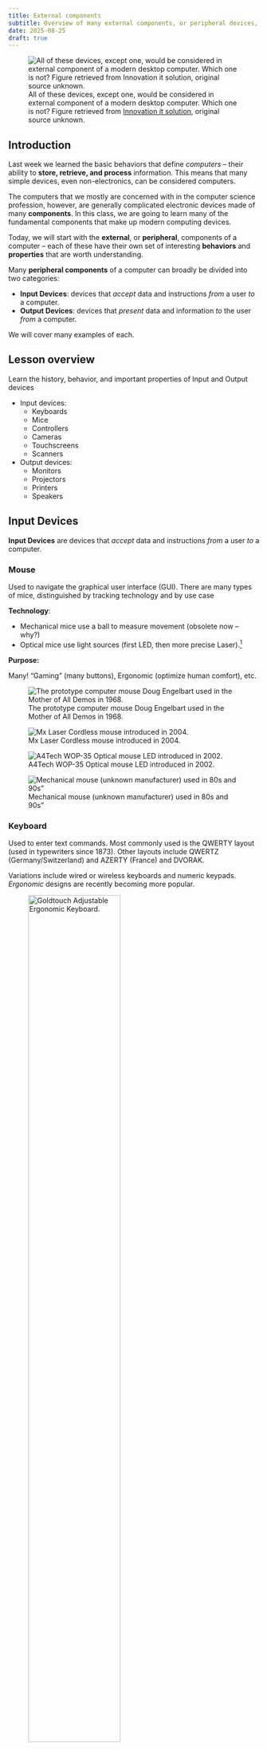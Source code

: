 ```yaml
---
title: External components
subtitle: Overview of many external components, or peripheral devices, used by and for computers. Input devices, Output devices, and connectors
date: 2025-08-25
draft: true
---
```


![All of these devices, except one, would be considered in external component of a modern desktop computer. Which one is not? Figure retrieved from [Innovation it solution][main-image], original source unknown.](_assets/external-components-main.jpg)

[main-image]: https://www.facebook.com/photo.php?fbid=677864037674852&set=pb.100063537865543.-2207520000&type=3

## Introduction

Last week we learned the basic behaviors that define *computers* -- their ability to **store, retrieve, and process** information. This means that many simple devices, even non-electronics, can be considered computers.

The computers that we mostly are concerned with in the computer science profession, however, are generally complicated electronic devices made of many **components**. In this class, we are going to learn many of the fundamental components that make up modern computing devices.

Today, we will start with the **external**, or **peripheral**, components of a computer -- each of these have their own set of interesting **behaviors** and **properties** that are worth understanding.

Many **peripheral components** of a computer can broadly be divided into two categories:

- **Input Devices**: devices that *accept* data and instructions *from* a user *to* a computer.
- **Output Devices**: devices that *present* data and information *to* the user *from* a computer.

We will cover many examples of each.

## Lesson overview

Learn the history, behavior, and important properties of Input and Output devices

* Input devices:
  * Keyboards
  * Mice
  * Controllers
  * Cameras
  * Touchscreens
  * Scanners
* Output devices:
  * Monitors
  * Projectors
  * Printers
  * Speakers

## Input Devices

**Input Devices** are devices that *accept* data and instructions *from* a user *to* a computer.

### Mouse

Used to navigate the graphical user interface (GUI). There are many types of mice, distinguished by tracking technology and by use case

__Technology__:

- Mechanical mice use a ball to measure movement (obsolete now -- why?)
- Optical mice use light sources (first LED, then more precise Laser).[^1]

[^1]: Good notes on history and explanation of how/why they work “Optical mice use image sensors to image naturally occurring texture [on the surface they are placed]…. These surfaces, when lit at a grazing angle by a light emitting diode, cast distinct shadows that resemble a hilly terrain lit at sunset. Images of these surfaces are captured in continuous succession and compared with each other to determine how far the mouse has moved.” https://en.wikipedia.org/wiki/Computer_mouse https://en.wikipedia.org/wiki/Optical_mouse

__Purpose:__

Many! “Gaming” (many buttons), Ergonomic (optimize human comfort), etc.

::: {layout-ncol=2 layout-valign="bottom"}

![ The prototype computer mouse Doug Engelbart used in the Mother of All Demos in 1968.](_assets/external-components16.png){fig-alt="1968 Mouse Prototype"}

![Mx Laser Cordless mouse introduced in 2004.](_assets/external-components17.png){fig-alt="2004 Mx 1000 Laser mouse"}

![A4Tech WOP-35 Optical mouse LED introduced in 2002.](_assets/external-components18.png){fig-alt="2002 A4Tech WOP-35 Optical mouse"}

![Mechanical mouse (unknown manufacturer) used in 80s and 90s"](_assets/external-components19.png){fig-alt="1990s Mechanical mouse"}

:::

### Keyboard

Used to enter text commands. Most commonly used is the QWERTY layout (used in typewriters since 1873). Other layouts include QWERTZ (Germany/Switzerland) and AZERTY (France) and DVORAK.

Variations include wired or wireless keyboards and numeric keypads. *Ergonomic* designs are recently becoming more popular.

![Goldtouch Adjustable Ergonomic Keyboard.](_assets/external-components20.jpg){width=66% fig-align="left" fig-alt="Goldtouch Adjustable Ergonomic Keyboard"}

![Microsoft Natural Ergonomic Keyboard 4000.](_assets/external-components21.png){width=66% fig-align="left" fig-alt="Microsoft Natural Ergonomic Keyboard 4000"}

![ Goldtouch Numeric Keypad USB.](_assets/external-components22.jpg){width=66% fig-align="left" fig-alt=" Goldtouch Numeric Keypad USB"}


### Input Devices: Others

- Gamepads or joysticks are used for playing games and running simulations.
- Digital / video cameras and webcams create images and videos.
- Biometric devices use features unique to an individual user (e.g. fingerprint).
- Touchscreens have a pressure-sensitive panel.
- Scanners digitize images or documents so they can be stored as files.
- Digital Tablets (sometimes called Digitizers) allow the user to create images or artwork using a stylus.
- Media card readers read/write data from/to different types of media cards (SD cards, video game cartridges, etc.)

## Output Devices

**Output Devices** are devices that *present* data and information *to* the user *from* a computer.

### Monitors

There are many different types of monitors use different technologies to create an image. However, the common principles are the same:

* Digital representation of image to display is sent to the monitor
* The monitor produces each  __pixel__  (the “atom” of monitor displays) using some deterministic physical technology
* Light from the monitor reaches us as a useful/pleasing image.

The following sections are the main technologies used today (from oldest to newest)

#### Cathode Ray Tube (CRT)

Cathode Ray Tube (CRT) monitors are very complicated, very cool, moderately dangerous, and mostly obsolete!

* The most common type of consumer and industry television before ~2010
* Basically: a **tungsten coil** is heated in a vacuum until it sheds electrons, those electrons are accelerated by an electric field and guided by magnets to hit a phosphor coated glass display to emit light in a pixel grid
* **Obsolete** since today their are lighter, simpler higher resolution technologies
* Still used today for some applications due to  __zero latency__ . For instance, I use one for playing NES Tetris!

::: {layout-ncol=2}

![](_assets/external-components-CRT1.png)

![](_assets/external-components-CRT2.png)

:::


---


#### Plasma

Plasma monitors use tiny cells of ionised gas that light up when stimulated by electricity.

* Often used in home theatre applications due to accurate video representation.
* High levels of brightness, deep black levels and very wide colour range.
* Have shorter life span, susceptible to “screen burn-in” (this is why screensavers are called “screen savers”! Same for CRT).
* (+) Plasma cell will produce light that looks good from every angle, it was high refresh rate (videos are smoother)
* (-) BUT! Consumes a lot of electricity
* (-) Doesn’t work at high altitudes! (low pressure)

![Plasma is a chemical state of molecules when molecules in state of gas are heated up (excited with electric charge).
Typical Plasma displays have two glass plates sandwiching hundreds of thousands of cells containing plasma. 
Two sets of electrodes will provide some charges which will excite the plasma 
Which will release photons at three different wavelength (either red, green or blue)](_assets/external-components-29.png)


#### Liquid Crystal Display (LCD)

An LCD Screen is made up of layers of very thin glass, liquid crystal, metal and dielectrics. *Liquid cystal* is a modelcule between liquid (not ordered and constant motion) and crystal (ordered fashion). This technology allows for precise control of color without the need to ionise gas with powerful electronics.

  * Commonly used in flat panel monitors and laptops.
  * Consists of a  __white__  backlight (in light, white = all colours combined), two polarizing filters, and liquid crystal solution between them to transform the backlight into a coherent pixel grid.
  * An electronic current aligns and controls the crystals so that light can pass through them.
  * (+) Allow the use of **flat** screens!

![The polarizing filter lets only one orientation of the light pass through.
To transform the white light into colored light, a color filter is placed on the outter face ( made of pigments which will absorb all colors execept the color that is passing (red, blue or green)](_assets/external-components-32.png){width=66% fig-align="left" fig-alt="alt text."}


#### Light emitting diode (LED)

  * An LCD display that uses LED backlighting instead of a white backlight to light the display. The brightness of each RGB LED is controlled programmatically to produce each pixel
  * __(+) Thinner__  (no layers), lighter and brighter, and displays better contrast
  * __(+) Lower power __ consumption.

![Figure caption.](_assets/external-components-LCDvsLED.jpg){width=66% fig-align="left" fig-alt="alt text."}

For more information: [https://www.youtube.com/watch?v=Gx-JVoOFYhs&ab_channel=e-learning%C3%A9lectronique](https://www.youtube.com/watch?v=Gx-JVoOFYhs&ab_channel=e-learning%C3%A9lectronique)


#### Organic LED (OLED)

OLED displays are similar to LED, but no backlighting required -- the material used to create these displays emits light when an electrical current is applied.

  * Similar to LED, but  __no backlighting __ required -- the material used to create these displays emits light when  __an electrical current is applied__ .
  * (+) Allows for  __perfect representation of dark colors __ unlike all other monitor technologies. Also allows for flexible and transparent monitors
  * (-) More expensive to produce, more susceptible to screen-burn-in than LCD or LED (but better than Plasma and CRT in this respect)

Here’s a great video (8 mins) explaining both physical and software technologies required to make the above monitors work:  _[https://www.youtube.com/watch?v=uyLDA9QT8EY](https://www.youtube.com/watch?v=uyLDA9QT8EY)_

With LCD, LED, and OLED, we finally get to the most modern monitor technologies. These are used in our labs, most computers, laptops. They’re ordered here approximately in order of lowest (LCD) -> highest (OLED) quality, though pros and cons exist for each. 

See here for more information:  _[https://en.wikipedia.org/wiki/Comparison_of_CRT,_LCD,_Plasma,_and_OLED_displays](https://en.wikipedia.org/wiki/Comparison_of_CRT,_LCD,_Plasma,_and_OLED_displays)_.

---

### Printers

Printers take data from a computer and generate output on paper: Basic principles

  * Similar to monitor (high quantity of small, well placed “pixels” → the visual quality of a coherent image)
  * Rather than orienting light photons on a screen, printers deposit liquid stains on to paper. The physical setup is different, but the same principles are at work.

![A high enough quantity of toasted bread produces the qualitative impression of a human eye in this “piece” of art. Printers (and monitors) use much higher quantities of “pixels” than depicted here!](_assets/external-components28.png)

#### Dot-matrix printers

  * Uses print heads containing pins which produce patterns of dots on the paper by mechanical impact (pressing).
  * Inexpensive and typically print at a speed of 100 - 600 characters per second.
  * (Optional) See  _[https://en.wikipedia.org/wiki/Dot_matrix_printer](https://en.wikipedia.org/wiki/Dot_matrix_printer)_  for more detail on history and technology
  * While still in use for particular applications (printing receipts for e.g.), these are now obsoleted by...

#### Ink-jet printers

  * Uses tiny droplets of ink to produce images.
  * Heat is applied to an ink reservoir, which pushes ink bubbles through a nozzle in a controlled manner.
  * The ink liquid droplets are smaller in diameter than a human hair! Many of these added together produce the quality of a coherent image.
  * Quieter than dot-matrix, and also provide better speed and higher quality.

::: {layout-ncol=2}

![Ink-based color printer.](_assets/external-components30.png)

![Ink jet cartridge operation. Image source: [youtube.com](https://www.youtube.com/watch?v=JEVurb1uVFA)](_assets/external-components31.png)

:::

#### Laser Printers

* Expensive when they were initially introduced.
* Produce high-quality output quietly at a high speed.
* Produces images by directing a laser beam at a mirror which bounces the beam onto a drum.
  * The drum contains a special coating to which the toner (ink powder) sticks.
  * A laser beam then conveys information to the drum, neutralizing and detaching some toner.
  * As the paper rolls by the drum, the toner is transferred onto the paper. A hot roller then bonds toner to the paper.

![Figure caption.](_assets/external-components32.png){width=66% fig-align="left" fig-alt="alt text."}


## Connectors

**Connectors** are how to get the computer to talk to all these output devices!

### Cables

Some technical terms:

- __Cable (electric)__ : The insulated copper wire that carries electrical/digital signals from devices to/from computers
- __Cable (optical)__ : The insulated glass tube that carries digital signals in the form of *light* between devices and computers
- __Port__ : The slot where the insertable end of USB cable is connected to the computer
- __“Male” / “Female” cable ends__ : Distinguishing between the insertable end and the receptacle end for cables
- __Converter__ : A device that allows different standards/types of connectors to be used together

#### Electrical cables

transmit an electrical signal on a conducting wire, insulated to protect the signal/surroundings

![](_assets/external-components34.png)

#### Optical cables

transmit signal in the form of light. Very fast! (speed of light in glass). 

![](_assets/external-components33.png)

A short paper (5 pages) comparing the two cable technologies in more detail: _[Fibre Optics vs Copper Cabling: Understanding the Differences](https://optronicsplus.net/downloads/whitepapers/OP_Fibre_Optics_vs_Copper_Cabling_Understanding_the_Difference_White_Paper_Rev.1.0.pdf)_

### USB

**Universal Serial Bus** (we’ll talk about the meaning of the last two words soon!) is used to connect most modern devices to computers. Back in the day, mice/keyboards/external storage/speakers/etc. all had different cables. These have now been (mostly) unified under the USB standard.

USB connectors can transmit both **power** (e.g. charging phones) and **information** (data). Despite being "Universal" there are an incredible number of USB types.

---

USB "Number" standards refer to the transmission speed and power of the cables

- e.g. USB 3 is faster/more power than USB 2 and USB 2

USB “Letter” standards refer to the physical design of the connector and the port

- e.g. USB C and USB A are incompatible interfaces, cannot be interchanged.


![Figure caption.](_assets/external-components36.png)

![Newer standards are  __backwards compatible__  (e.g. USB 3.1 cable works in USB 1.1 port at USB 1.1 speed/power)](_assets/external-components37.png)


### Audio

Most commonly the standard headphone jack (TSR connector). Available in several sizes, most commonly 3.5mm or ⅛” mini audio jack. Can be color coded - microphone (pink), speaker (green).

![Figure caption.](_assets/external-components38.png)

For higher-end audio, we can use fiberoptic cables as these can transmit larger amounts of data more quickly, which is required for producing a high-quality audio signal.

### Video

**VGA** cable is commonly used for computer monitors (15-pins). Low resolutions, now obsolete. There exist converter cables to connect VGA monitors to newer computers.

**MiniVGA** is a variant found on laptops.

**DVI** was once the common modern upgrade from VGA, capable of higher resolutions. MiniDVI and MicroDVI on “thin” laptops.

**S-Video** commonly used for DVD players, camcorders and older consoles.

::: {layout-ncol=2}

![VGA, DVI, and RCA cables](_assets/external-components42.png)

![DVI. Can be distinguished from VGA by noticing that it is a much wider interface with many more pins.](_assets/external-components43.png)

![S-video](_assets/external-components44.png)

![A converter from mini-DP to three possible outputs: DP, DVI, and HDMI](_assets/external-components41.png)


:::


**RCA cables** include composite video (yellow) and stereo audio cables (red for right; white/black for left). Component video offers a better picture.

**HDMI** is the new standard for audio and video transmission in a single cable.

**DisplayPort** (and Mini DisplayPort) more commonly used in computers.

::: {layout-ncol=3}

![Figure caption.](_assets/external-components45.png)

![Figure caption.](_assets/external-components46.png)

![Figure caption.](_assets/external-components47.png)

:::

### Data

eSATA is used internally to connect the hard drive to the motherboard but can also be used for portable hard drives.

![](_assets/external-components49.png)


### Networking

Telephone cable (RJ11) used for connecting to the internet through DSL/ADSL modems. Standard phone cable has 4 wires; connector has 4 pins. Clip helps to maintain tight connection.

Ethernet (RJ45) is the standard for wired networking. Based on Cat5 twisted pair cable, made from 8 individual wires. Connector looks similar to phone plug but is thicker and wider. Also uses a clip to maintain tight connection.

![](_assets/external-components50.png)

![](_assets/external-components51.png)

## Exercises

## Knowledge check

## Additional resources
